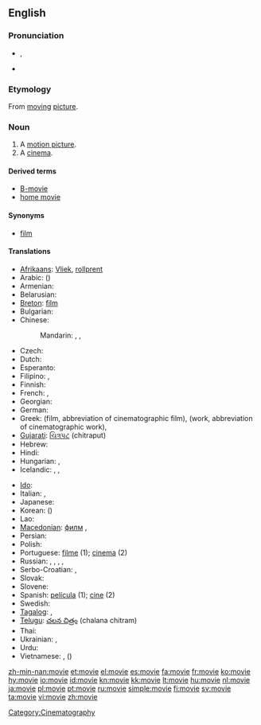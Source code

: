 ==English==

===Pronunciation===
* {{IPA|/ˈmuːvi/}}, {{SAMPA|/'mu:vi/}}
* {{audio|en-us-movie.ogg|Audio (US)}}
*: {{rhymes|uːvi}}

===Etymology===
From [[moving]] [[picture]].

===Noun===
{{en-noun}}

# A [[motion picture]].
# A [[cinema]].

====Derived terms====
* [[B-movie]]
* [[home movie]]

====Synonyms====
* [[film]]

====Translations====
{{trans-top|motion picture}}
* [[Afrikaans]]: [[Vliek]], [[rollprent]]
* Arabic: {{t|ar|فيلم|m|tr=film|sc=Arab}} ({{t|ar|أفلام|m|p|tr='aflaam|sc=Arab}})
* Armenian: {{t-|hy|ֆիլմ|tr=film}}
* Belarusian: {{t|be|фільм|m|tr=fil’m|sc=Cyrl}}
* [[Breton]]: [[film]] {{m}}
* Bulgarian: {{t|bg|филм|m|tr=film|sc=Cyrl}}
* Chinese:
*: Mandarin: {{t|zh|電影|sc=Hani}},  {{t|zh|电影|tr=diànyǐng|sc=Hani}},  {{t|zh|影片|tr=yǐngpiàn|sc=Hani}}
* Czech: {{t+|cs|film|m}}
* Dutch: {{t+|nl|film|m}}
* Esperanto: {{t-|eo|filmo|xs=Esperanto}}
* Filipino: {{tø|fil|pelikula}},  {{tø|fil|sine}}
* Finnish: {{t+|fi|elokuva}}
* French: {{t+|fr|cinéma|m}}, {{t+|fr|film|m}}
* Georgian: {{t|ka|ფილმი|tr=p‘ilmi|sc=Geor}}
* German: {{t+|de|Film|m}}
* Greek: {{t+|el|ταινία|f|tr=tenía}} (film, abbreviation of cinematographic film), {{t|el|έργο|n|tr=érɣo}} (work, abbreviation of cinematographic work), {{t|el|φιλμ|n|tr=film}}
* [[Gujarati]]: [[ચિત્રપટ]] (chitraput)
* Hebrew: {{t|he|סרט|m|tr=séret'|sc=Hebr}}
* Hindi: {{t|hi|फ़िल्म|tr=film|sc=Deva}}
* Hungarian: {{t+|hu|film}}, {{t+|hu|mozi}}
* Icelandic: {{t+|is|bíómynd|f}}, {{t+|is|mynd|f}}, {{t+|is|kvikmynd|f}}
{{trans-mid}}
* [[Ido]]: {{t+|io|filmo|xs=Ido}}
* Italian: {{t+|it|cinema|m}}, {{t+|it|film|m}}
* Japanese: {{t|ja|映画|tr=えいが, eiga|sc=Jpan}}
* Korean: {{t|ko|영화|tr=yeonghwa|sc=Kore}} ({{t|ko|映畫|sc=Kore}})
* Lao: {{t|lo|ຟີມ|tr=fiim|sc=Laoo}}
* [[Macedonian]]: [[филм]] {{m}},  {{t|mk|филм|m|tr=film|sc=Cyrl}}
* Persian: {{t|fa|فیلم|tr=film|sc=fa-Arab}}
* Polish: {{t+|pl|film|m}}
* Portuguese: [[filme]] {{m}} (1); [[cinema]] {{m}} (2)
* Russian: {{t|ru|фильм|m|tr=fil’m|sc=Cyrl}},  {{t|ru|кино|n|tr=kinó|sc=Cyrl}} {{indeclinable}},  {{t|ru|кинофильм|m|tr=konofíl'm|sc=Cyrl}}, {{t|ru|кинокартина|f|tr=kinokartína|sc=Cyrl}},  {{t|ru|картина|f|tr=kartína|sc=Cyrl}}
* Serbo-Croatian: {{t|sh|филм|m|sc=Cyrl}},  {{t|sh|film|m}}
* Slovak: {{t-|sk|film|m}}
* Slovene: {{t|sl|film|m}}
* Spanish: [[película]] {{f}} (1); [[cine]] {{m}} (2)
* Swedish: {{t+|sv|bio|c}}
* [[Tagalog]]: {{t|tl|pelikula|xs=Tagalog}},  {{t-|tl|sine|xs=Tagalog}}
* [[Telugu]]: [[చలన చిత్రం]] (chalana chitram)
* Thai: {{t|th|ฟิล์ม|tr=film|sc=Thai}}
* Ukrainian: {{t|uk|фільм|m|tr=fil’m|sc=Cyrl}},  {{t|uk|кіно|n|tr=kinó|sc=Cyrl}}
* Urdu: {{t|ur|فلم|tr=film|sc=ur-Arab}}
* Vietnamese: {{t|vi|phim}},  {{t|vi|điện ảnh}} ({{t|vi|電影}})
{{trans-bottom}}

[[Category:Cinematography]]

[[zh-min-nan:movie]]
[[et:movie]]
[[el:movie]]
[[es:movie]]
[[fa:movie]]
[[fr:movie]]
[[ko:movie]]
[[hy:movie]]
[[io:movie]]
[[id:movie]]
[[kn:movie]]
[[kk:movie]]
[[lt:movie]]
[[hu:movie]]
[[nl:movie]]
[[ja:movie]]
[[pl:movie]]
[[pt:movie]]
[[ru:movie]]
[[simple:movie]]
[[fi:movie]]
[[sv:movie]]
[[ta:movie]]
[[vi:movie]]
[[zh:movie]]